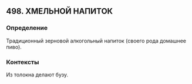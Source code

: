 ## 498. ХМЕЛЬНОЙ НАПИТОК
### Определение
Традиционный зерновой алкогольный напиток (своего рода домашнее пиво).

### Контексты
Из толокна делают бузу.

